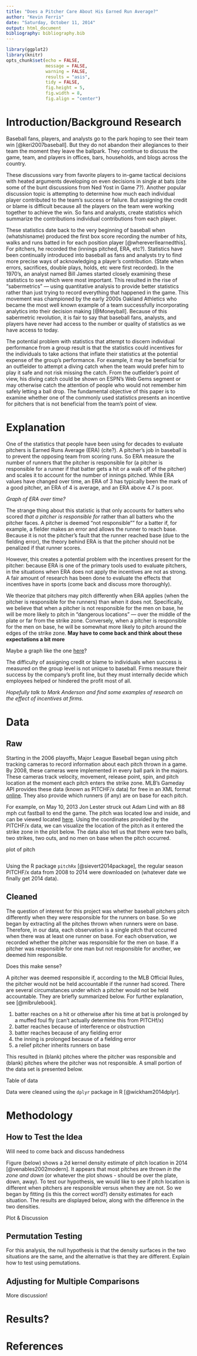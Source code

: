 ```yaml
---
title: "Does a Pitcher Care About His Earned Run Average?"
author: "Kevin Ferris"
date: "Saturday, October 11, 2014"
output: html_document
bibliography: bibliography.bib
---
```


```r
library(ggplot2)
library(knitr)
opts_chunk$set(echo = FALSE, 
               message = FALSE, 
               warning = FALSE, 
               results = "asis", 
               tidy = FALSE, 
               fig.height = 5, 
               fig.width = 8, 
               fig.align = "center")
```

# Introduction/Background Research

Baseball fans, players, and analysts go to the park hoping to see their team win [@keri2007baseball].  But they do not abandon their allegiances to their team the moment they leave the ballpark.  They continue to discuss the game, team, and players in offices, bars, households, and blogs across the country.

These discussions vary from favorite players to in-game tactical decisions with heated arguments developing on even decisions in single at bats (cite some of the bunt discussions from Ned Yost in Game 7?).  Another popular discussion topic is attempting to determine how much each individual player contributed to the team's success or failure.  But assigning the credit or blame is difficult because all the players on the team were working together to achieve the win.  So fans and analysts, create statistics which summarize the contributions individual contributions from each player.

These statistics date back to the very beginning of baseball when (whatshisname) produced the first box score recording the number of hits, walks and runs batted in for each position player [@whereverIlearnedthis].  For pitchers, he recorded the (innings pitched, ERA, etc?).  Statistics have been continually introduced into baseball as fans and analysts try to find more  precise ways of acknowledging a player's contribution.  (State when errors, sacrifices, double plays, holds, etc were first recorded).  In the 1970's, an analyst named Bill James started closely examining these statistics to see which were most important.  This resulted in the rise of "sabermetrics" --- using quantitative analysis to provide better statistics rather than just trying to record everything that happened in the game.  This movement was championed by the early 2000s Oakland Athletics who became the most well known example of a team successfully incorporating analytics into their decision making [@Moneyball].  Because of this sabermetric revolution, it is fair to say that baseball fans, analysts, and players have never had access to the number or quality of statistics as we have access to today.  

The potential problem with statistics that attempt to discern individual performance from a group result is that the statistics could incentives for the individuals to take actions that inflate their statistics at the potential expense of the group's performance.  For example, it may be beneficial for an outfielder to attempt a diving catch when the team would prefer him to play it safe and not risk missing the catch.  From the outfielder's point of view, his diving catch could be shown on ESPN's Web Gems segment or may otherwise catch the attention of people who would not remember him safely letting a ball drop.  The fundamental objective of this paper is to examine whether one of the commonly used statistics presents an incentive for pitchers that is not beneficial from the team's point of view.

# Explanation

One of the statistics that people have been using for decades to evaluate pitchers is Earned Runs Average (ERA) (cite?).  A pitcher's job in baseball is to prevent the opposing team from scoring runs.  So ERA measure the number of runners that the pitcher is responsible for (a pitcher is responsible for a runner if that batter gets a hit or a walk off of the pitcher) and scales it to account for the number of innings pitched.  While ERA values have changed over time, an ERA of 3 has typically been the mark of a good pitcher, an ERA of 4 is average, and an ERA above 4.7 is poor.

*Graph of ERA over time?*

The strange thing about this statistic is that only accounts for batters who scored *that a pitcher is responsible for* rather than all batters who the pitcher faces.  A pitcher is deemed "not responsible"" for a batter if, for example, a fielder makes an error and allows the runner to reach base.  Because it is not the pitcher's fault that the runner reached base (due to the fielding error), the theory behind ERA is that the pitcher should not be penalized if that runner scores.  

However, this creates a potential problem with the incentives present for the pitcher: because ERA is one of the primary tools used to evaluate pitchers, in the situations when ERA does not apply the incentives are not as strong.  A fair amount of research has been done to evaluate the effects that incentives have in sports (come back and discuss more thoroughly).

We theorize that pitchers may pitch differently when ERA applies (when the pitcher is responsible for the runners) than when it does not.  Specifically, we believe that when a pitcher is not responsible for the men on base, he will be more likely to pitch in "dangerous locations" --- over the middle of the plate or far from the strike zone.  Conversely, when a pitcher is responsible for the men on base, he will be somewhat more likely to pitch around the edges of the strike zone. **May have to come back and think about these expectations a bit more**

Maybe a graph like the one [here](http://chessa015.github.io/575_Presentation/#12)?

The difficulty of assigning credit or blame to individuals when success is measured on the group level is not unique to baseball.  Firms measure their success by the company's profit line, but they must internally decide which employees helped or hindered the profit most of all.

*Hopefully talk to Mark Anderson and find some examples of research on the effect of incentives at firms.*

# Data

## Raw 

Starting in the 2006 playoffs, Major League Baseball began using pitch tracking cameras to record information about each pitch thrown in a game.  By 2008, these cameras were implemented in every ball park in the majors.  These cameras track velocity, movement, release point, spin, and pitch location at the moment each pitch enters the strike zone.  MLB's Gameday API provides these data (known as PITCHF/x data) for free in an XML format [online](http://gd2.mlb.com/components/game/mlb/).  They also provide which runners (if any) are on base for each pitch.

For example, on May 10, 2013 Jon Lester struck out Adam Lind with an 88 mph cut fastball to end the game.  The pitch was located low and inside, and can be viewed located [here](http://m.mlb.com/video/?content_id=27002963&topic_id=6479266).  Using the coordinates provided by the PITCHF/x data, we can visualize the location of the pitch as it entered the strike zone in the plot below.  The data also tell us that there were two balls, two strikes, two outs, and no men on base when the pitch occurred.

plot of pitch

```r

```

Using the R package `pitchRx` [@sievert2014package], the regular season PITCHF/x data from 2008 to 2014 were downloaded on (whatever date we finally get 2014 data).

## Cleaned

The question of interest for this project was whether baseball pitchers pitch differently when they were responsible for the runners on base.  So we began by extracting all the pitches thrown when runners were on base.  Therefore, in our data, each observation is a single pitch that occurred when there was at least one runner on base.  For each observation, we recorded whether the pitcher was responsible for the men on base.  If a pitcher was responsible for one man but not responsible for another, we deemed him responsible.

Does this make sense?

A pitcher was deemed responsible if, according to the MLB Official Rules, the pitcher would not be held accountable if the runner had scored.  There are several circumstances under which a pitcher would not be held accountable.  They are briefly summarized below.  For further explanation, see [@mlbrulebook].

1) batter reaches on a hit or otherwise after his time at bat is prolonged by a muffed foul fly (can't actually determine this from PITCHf/x)
2) batter reaches because of interference or obstruction
3) batter reaches because of any fielding error
4) the inning is prolonged because of a fielding error
5) a relief pitcher inherits runners on base

This resulted in (blank) pitches where the pitcher was responsible and (blank) pitches where the pitcher was not responsible.  A small portion of the data set is presented below.  

Table of data

Data were cleaned using the `dplyr` package in R [@wickham2014dplyr].

# Methodology

## How to Test the Idea

Will need to come back and discuss handedness

Figure (below) shows a 2d kernel density estimate of pitch location in 2014 [@venables2002modern].  It appears that most pitches are thrown *in the zone and down* (or whatever the plot shows - should be over the plate, down, away).  To test our hypothesis, we would like to see if pitch location is different when pitchers are responsible versus when they are not.  So we began by fitting (is this the correct word?) density estimates for each situation.  The results are displayed below, along with the difference in the two densities.

Plot & Discussion

## Permutation Testing

For this analysis, the null hypothesis is that the density surfaces in the two situations are the same, and the alternative is that they are different.  Explain how to test using pemutations.

## Adjusting for Multiple Comparisons

More discussion!

# Results?

# References










